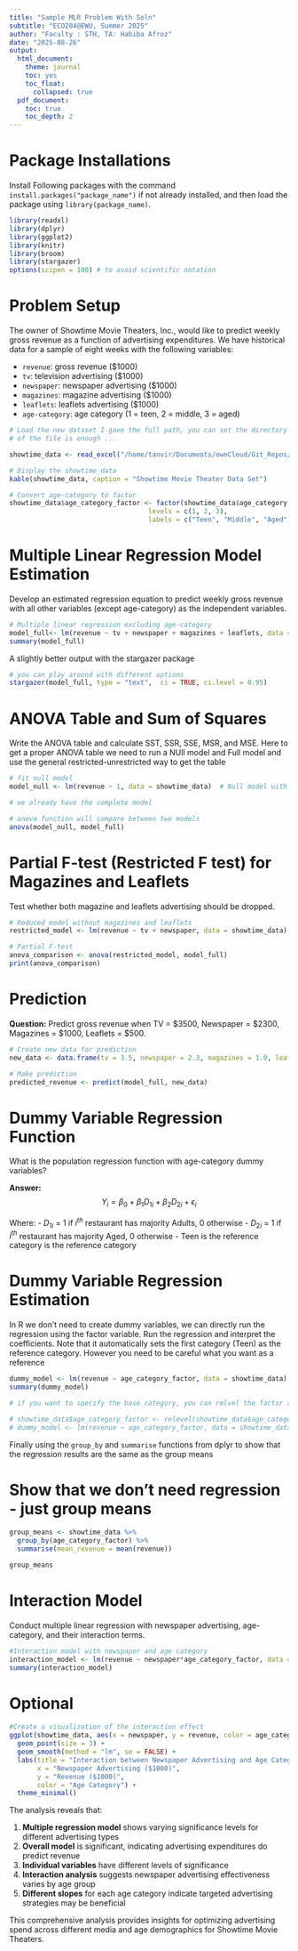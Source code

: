 ```yaml
---
title: "Sample MLR Problem With Soln"
subtitle: "ECO204@EWU, Summer 2025"
author: "Faculty : STH, TA: Habiba Afroz"
date: "2025-08-26"
output:
  html_document:
    theme: journal
    toc: yes
    toc_float:
      collapsed: true
  pdf_document: 
    toc: true
    toc_depth: 2
--- 
```


# Package Installations

Install Following packages with the command `install.packages("package_name")` if not already installed, and then load the package using `library(package_name)`.

```r
library(readxl)
library(dplyr)
library(ggplot2)
library(knitr)
library(broom)
library(stargazer)
options(scipen = 100) # to avoid scientific notation
```

# Problem Setup

The owner of Showtime Movie Theaters, Inc., would like to predict weekly gross revenue as a function of advertising expenditures. We have historical data for a sample of eight weeks with the following variables:

- `revenue`: gross revenue ($1000)
- `tv`: television advertising ($1000)
- `newspaper`: newspaper advertising ($1000)
- `magazines`: magazine advertising ($1000)
- `leaflets`: leaflets advertising ($1000)
- `age-category`: age category (1 = teen, 2 = middle, 3 = aged)

```r
# Load the new dataset I gave the full path, you can set the directory first and then just the name 
# of the file is enough ...

showtime_data <- read_excel("/home/tanvir/Documents/ownCloud/Git_Repos/EWU_repos/6_Summer_2025/ECO204/eco204_summer_25_private/problem_sets/ps_4/sample_problem_set_solution/Showtime_New.xlsx")

# Display the showtime_data
kable(showtime_data, caption = "Showtime Movie Theater Data Set")

# Convert age-category to factor
showtime_data$age_category_factor <- factor(showtime_data$age_category, 
                                   levels = c(1, 2, 3), 
                                   labels = c("Teen", "Middle", "Aged"))


```



# Multiple Linear Regression Model Estimation

Develop an estimated regression equation to predict weekly gross revenue with all other variables (except age-category) as the independent variables.

```r
# Multiple linear regression excluding age-category
model_full<- lm(revenue ~ tv + newspaper + magazines + leaflets, data = showtime_data)
summary(model_full)

```


A slightly better output with the stargazer package

```r
# you can play around with different options
stargazer(model_full, type = "text",  ci = TRUE, ci.level = 0.95)
```

# ANOVA Table and Sum of Squares

Write the ANOVA table and calculate SST, SSR, SSE, MSR, and MSE. Here to get a proper ANOVA table we need to run a NUll model and Full model and use the general restricted-unrestricted way to get the table

```r
# fit null model
model_null <- lm(revenue ~ 1, data = showtime_data)  # Null model with only intercept

# we already have the complete model

# anova function will compare between two models
anova(model_null, model_full)


```



# Partial F-test (Restricted F test) for Magazines and Leaflets

Test whether both magazine and leaflets advertising should be dropped.

```r
# Reduced model without magazines and leaflets
restricted_model <- lm(revenue ~ tv + newspaper, data = showtime_data)

# Partial F-test
anova_comparison <- anova(restricted_model, model_full)
print(anova_comparison)

```

# Prediction

**Question:** Predict gross revenue when TV = $3500, Newspaper = $2300, Magazines = $1000, Leaflets = $500.

```r
# Create new data for prediction
new_data <- data.frame(tv = 3.5, newspaper = 2.3, magazines = 1.0, leaflets = 0.5)

# Make prediction
predicted_revenue <- predict(model_full, new_data)

```




# Dummy Variable Regression Function

What is the population regression function with age-category dummy variables?

**Answer:**
$$Y_i = \beta_0 + \beta_1 D_{1i} + \beta_2 D_{2i} + \epsilon_i$$

Where:
- $D_{1i}$ = 1 if $i^{th}$ restaurant has majority Adults, 0 otherwise
- $D_{2i}$ = 1 if $i^{th}$ restaurant has majority Aged, 0 otherwise
- Teen is the reference category is the reference category


#  Dummy Variable Regression Estimation

In R we don't need to create dummy variables, we can directly run the regression using the factor variable. Run the regression and interpret the coefficients. Note that it automatically sets the first category (Teen) as the reference category. However you need to be careful what you want as a reference

```r

dummy_model <- lm(revenue ~ age_category_factor, data = showtime_data)
summary(dummy_model)

# if you want to specify the base category, you can relvel the factor and run the regression again

# showtime_data$age_category_factor <- relevel(showtime_data$age_category_factor, ref = "Middle")
# dummy_model <- lm(revenue ~ age_category_factor, data = showtime_data)
```


Finally using the `group_by` and `summarise` functions from dplyr to show that the regression results are the same as the group means


# Show that we don't need regression - just group means

```r
group_means <- showtime_data %>%
  group_by(age_category_factor) %>%
  summarise(mean_revenue = mean(revenue))

group_means
```




#  Interaction Model

Conduct multiple linear regression with newspaper advertising, age-category, and their interaction terms.

```r
#Interaction model with newspaper and age category
interaction_model <- lm(revenue ~ newspaper*age_category_factor, data = showtime_data)
summary(interaction_model)

```

# Optional

```r
#Create a visualization of the interaction effect
ggplot(showtime_data, aes(x = newspaper, y = revenue, color = age_category_factor)) +
  geom_point(size = 3) +
  geom_smooth(method = "lm", se = FALSE) +
  labs(title = "Interaction between Newspaper Advertising and Age Category",
       x = "Newspaper Advertising ($1000)",
       y = "Revenue ($1000)",
       color = "Age Category") +
  theme_minimal()
```

The analysis reveals that:

1. **Multiple regression model** shows varying significance levels for different advertising types
2. **Overall model** is significant, indicating advertising expenditures do predict revenue  
3. **Individual variables** have different levels of significance
4. **Interaction analysis** suggests newspaper advertising effectiveness varies by age group
5. **Different slopes** for each age category indicate targeted advertising strategies may be beneficial

This comprehensive analysis provides insights for optimizing advertising spend across different media and age demographics for Showtime Movie Theaters.